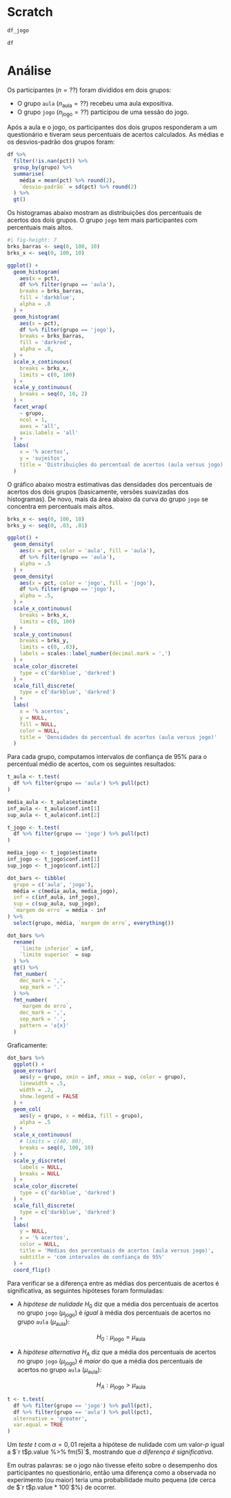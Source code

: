# Scratch

```r
df_jogo
```

```r
df
```



# Análise

Os participantes ($n = ??$) foram divididos em dois grupos:

- O grupo `aula` ($n_\text{aula} = ??$) recebeu uma aula expositiva.
- O grupo `jogo` ($n_\text{jogo} = ??$) participou de uma sessão do jogo.

Após a aula e o jogo, os participantes dos dois grupos responderam a um questionário e tiveram seus percentuais de acertos calculados. As médias e os desvios-padrão dos grupos foram:

```r
df %>%
  filter(!is.nan(pct)) %>%
  group_by(grupo) %>%
  summarise(
    média = mean(pct) %>% round(2),
    `desvio-padrão` = sd(pct) %>% round(2)
  ) %>% 
  gt()
```

Os histogramas abaixo mostram as distribuições dos percentuais de acertos dos dois grupos. O grupo `jogo` tem mais participantes com percentuais mais altos.

```r
#| fig-height: 7
brks_barras <- seq(0, 100, 10)
brks_x <- seq(0, 100, 10)

ggplot() +
  geom_histogram(
    aes(x = pct),
    df %>% filter(grupo == 'aula'),
    breaks = brks_barras,
    fill = 'darkblue',
    alpha = .8
  ) +
  geom_histogram(
    aes(x = pct),
    df %>% filter(grupo == 'jogo'),
    breaks = brks_barras,
    fill = 'darkred',
    alpha = .8,
  ) +
  scale_x_continuous(
    breaks = brks_x,
    limits = c(0, 100)
  ) +
  scale_y_continuous(
    breaks = seq(0, 10, 2)
  ) +
  facet_wrap(
    ~ grupo,
    ncol = 1,
    axes = 'all',
    axis.labels = 'all'
  ) +
  labs(
    x = '% acertos',
    y = 'sujeitos',
    title = 'Distribuições do percentual de acertos (aula versus jogo)'
  )
```

O gráfico abaixo mostra estimativas das densidades dos percentuais de acertos dos dois grupos (basicamente, versões suavizadas dos histogramas). De novo, mais da área abaixo da curva do grupo `jogo` se concentra em percentuais mais altos.

```r
brks_x <- seq(0, 100, 10)
brks_y <- seq(0, .03, .01)

ggplot() +
  geom_density(
    aes(x = pct, color = 'aula', fill = 'aula'),
    df %>% filter(grupo == 'aula'),
    alpha = .5
  ) +
  geom_density(
    aes(x = pct, color = 'jogo', fill = 'jogo'),
    df %>% filter(grupo == 'jogo'),
    alpha = .5,
  ) +
  scale_x_continuous(
    breaks = brks_x,
    limits = c(0, 100)
  ) +
  scale_y_continuous(
    breaks = brks_y,
    limits = c(0, .03),
    labels = scales::label_number(decimal.mark = ',')
  ) +
  scale_color_discrete(
    type = c('darkblue', 'darkred')
  ) +
  scale_fill_discrete(
    type = c('darkblue', 'darkred')
  ) +
  labs(
    x = '% acertos',
    y = NULL,
    fill = NULL,
    color = NULL,
    title = 'Densidades do percentual de acertos (aula versus jogo)'
  )
```

Para cada grupo, computamos intervalos de confiança de $95\%$ para o percentual médio de acertos, com os seguintes resultados:

```r
t_aula <- t.test(
  df %>% filter(grupo == 'aula') %>% pull(pct)
)

media_aula <- t_aula$estimate
inf_aula <- t_aula$conf.int[1]
sup_aula <- t_aula$conf.int[2]

t_jogo <- t.test(
  df %>% filter(grupo == 'jogo') %>% pull(pct)
)

media_jogo <- t_jogo$estimate
inf_jogo <- t_jogo$conf.int[1]
sup_jogo <- t_jogo$conf.int[2]

dot_bars <- tibble(
  grupo = c('aula', 'jogo'),
  média = c(media_aula, media_jogo),
  inf = c(inf_aula, inf_jogo),
  sup = c(sup_aula, sup_jogo),
  `margem de erro` = média - inf
) %>% 
  select(grupo, média, `margem de erro`, everything())
```

```r
dot_bars %>% 
  rename(
    `limite inferior` = inf,
    `limite superior` = sup
  ) %>% 
  gt() %>% 
  fmt_number(
    dec_mark = ',', 
    sep_mark = '.'
  ) %>% 
  fmt_number(
    `margem de erro`, 
    dec_mark = ',', 
    sep_mark = '.',
    pattern = '±{x}'
  )
```

Graficamente:

```r
dot_bars %>% 
  ggplot() +
  geom_errorbar(
    aes(y = grupo, xmin = inf, xmax = sup, color = grupo),
    linewidth = .5,
    width = .2,
    show.legend = FALSE
  ) +
  geom_col(
    aes(y = grupo, x = média, fill = grupo),
    alpha = .5
  ) +
  scale_x_continuous(
    # limits = c(40, 80),
    breaks = seq(0, 100, 10)
  ) +
  scale_y_discrete(
    labels = NULL,
    breaks = NULL
  ) +
  scale_color_discrete(
    type = c('darkblue', 'darkred')
  ) +
  scale_fill_discrete(
    type = c('darkblue', 'darkred')
  ) +
  labs(
    y = NULL,
    x = '% acertos',
    color = NULL,
    title = 'Médias dos percentuais de acertos (aula versus jogo)',
    subtitle = 'com intervalos de confiança de 95%'
  ) +
  coord_flip()
```

Para verificar se a diferença entre as médias dos percentuais de acertos é significativa, as seguintes hipóteses foram formuladas:

- A *hipótese de nulidade* $H_0$ diz que a média dos percentuais de acertos no grupo `jogo` ($\mu_\text{jogo}$) é *igual* à média dos percentuais de acertos no grupo `aula` ($\mu_\text{aula}$):

  $$
  H_0 : \mu_\text{jogo} = \mu_\text{aula}
  $$

- A *hipótese alternativa* $H_A$ diz que a média dos percentuais de acertos no grupo `jogo` ($\mu_\text{jogo}$) é *maior* do que a média dos percentuais de acertos no grupo `aula` ($\mu_\text{aula}$):

  $$
  H_A : \mu_\text{jogo} > \mu_\text{aula}
  $$

```r
t <- t.test(
  df %>% filter(grupo == 'jogo') %>% pull(pct),
  df %>% filter(grupo == 'aula') %>% pull(pct),
  alternative = 'greater',
  var.equal = TRUE
)
```

Um *teste t* com $\alpha = 0{,}01$ rejeita a hipótese de nulidade com um valor-$p$ igual a $`r t$p.value %>% fm(5)`$, mostrando que *a diferença é significativa*.

Em outras palavras: se o jogo não tivesse efeito sobre o desempenho dos participantes no questionário, então uma diferença como a observada no experimento (ou maior) teria uma probabilidade muito pequena (de cerca de $`r t$p.value * 100`$%) de ocorrer.


